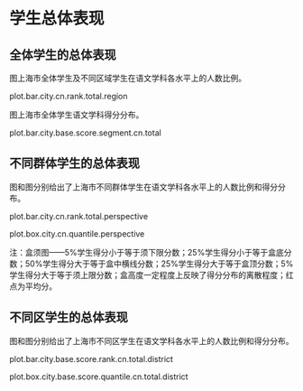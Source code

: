 <!-- chapter total -->

\mytext

# 学生总体表现

## 全体学生的总体表现

图\ref{fig: `r gio.R$GetPlotTitle("plot.bar.city.cn.rank.total.region")`}上海市全体学生及不同区域学生在语文学科各水平上的人数比例。

plot.bar.city.cn.rank.total.region

图\ref{fig: `r gio.R$GetPlotTitle("plot.bar.city.base.score.segment.cn.total")`}上海市全体学生语文学科得分分布。

plot.bar.city.base.score.segment.cn.total


## 不同群体学生的总体表现

图\ref{fig: `r gio.R$GetPlotTitle("plot.bar.city.cn.rank.total.perspective")`}和图\ref{fig: `r gio.R$GetPlotTitle("plot.box.city.cn.quantile.perspective")`}分别给出了上海市不同群体学生在语文学科各水平上的人数比例和得分分布。

plot.bar.city.cn.rank.total.perspective

plot.box.city.cn.quantile.perspective

\mylist
注：盒须图——5\%学生得分小于等于须下限分数；25\%学生得分小于等于盒底分数；50\%学生得分大于等于盒中横线分数；25\%学生得分大于等于盒顶分数；5\%学生得分大于等于须上限分数；盒高度一定程度上反映了得分分布的离散程度；红点为平均分。
\mytext

## 不同区学生的总体表现

图\ref{fig: `r gio.R$GetPlotTitle("plot.bar.city.base.score.rank.cn.total.district")`}和图\ref{fig: `r gio.R$GetPlotTitle("plot.box.city.base.score.quantile.cn.total.district")`}分别给出了上海市不同区学生在语文学科各水平上的人数比例和得分分布。

plot.bar.city.base.score.rank.cn.total.district

plot.box.city.base.score.quantile.cn.total.district



<!-- end of chapter total -->
